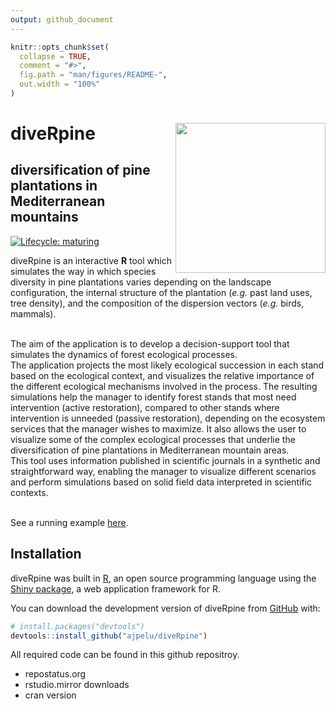 ```yaml
---
output: github_document
---
```


<!-- README.md is generated from README.Rmd. Please edit that file -->

```r
knitr::opts_chunk$set(
  collapse = TRUE,
  comment = "#>",
  fig.path = "man/figures/README-",
  out.width = "100%"
)
```

# diveRpine <img src="man/figures/logo.png" align="right" width="240"/>

## **dive**rsification of **pine** plantations in Mediterranean mountains

<!-- badges: start -->
[![Lifecycle: maturing](https://img.shields.io/badge/lifecycle-maturing-blue.svg)](https://www.tidyverse.org/lifecycle/#maturing)
<!-- badges: end -->

diveRpine is an interactive **R** tool which simulates the way in which species diversity in pine plantations varies depending on the landscape configuration, the internal structure of the plantation (*e.g.* past land uses, tree density), and the composition of the dispersion vectors (*e.g.* birds, mammals).

<br>
The aim of the application is to develop a decision-support tool that simulates the dynamics of forest ecological processes. 
<br>
The application projects the most likely ecological succession in each stand based on the ecological context, and visualizes the relative importance of the different ecological mechanisms involved in the process. The resulting simulations help the manager to identify forest stands that most need intervention (active restoration), compared to other stands where intervention is unneeded (passive restoration), depending on the ecosystem services that the manager wishes to maximize. It also allows the user to visualize some of the complex ecological processes that underlie the diversification of pine plantations in Mediterranean mountain areas.
<br>
This tool uses information published in scientific journals in a synthetic and straightforward way, enabling the manager to visualize different scenarios and perform simulations based on solid field data interpreted in scientific contexts.

<br>See a running example [here](http://vlab.iecolab.es/ajpelu/respine/respineappv2/).

## Installation
diveRpine was built in [R](https://www.r-project.org), an open source programming language using the [Shiny package](https://shiny.rstudio.com), a web application framework for R. 

You can download the development version of diveRpine from [GitHub](https://github.com/ajpelu/diveRpine) with:

``` r
# install.packages("devtools")
devtools::install_github("ajpelu/diveRpine")
```
All required code can be found in this github repositroy.

- repostatus.org
- rstudio.mirror downloads
- cran version
